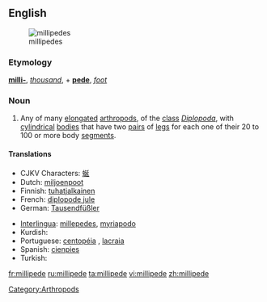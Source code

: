 {{wikipedia}}
==English==
[[Image:Millipedes.jpg|thumb|millipedes]]

===Etymology===
{{etyl|la}} '''[[milli-]]''', ''[[thousand]]'', + '''[[pede]]''', ''[[foot]]''

===Noun===
{{en-noun}}

# Any of many [[elongated]] [[arthropod]]s, of the [[class]] ''[[Diplopoda]]'', with [[cylindrical]] [[bodies]] that have two [[pair]]s of [[leg]]s for each one of their 20 to 100 or more body [[segment]]s.

====Translations====
{{top}}
* CJKV Characters: [[蜒]]
* Dutch: [[miljoenpoot]] {{m}}
* Finnish: [[tuhatjalkainen]]
* French: [[diplopode jule]] {{m}}
* German: [[Tausendfüßler]] {{m}}
{{mid}}
* [[Interlingua]]: [[millepedes]], [[myriapodo]]
* Kurdish: {{KUchar|[[هه‌زارپێ]]}}
* Portuguese: [[centopéia]] {{f}}, [[lacraia]] {{f}}
* Spanish: [[cienpies]] {{m}}
* Turkish: {{t+|tr|kırkayak}}
{{bottom}}

[[Category:Arthropods]]

[[fr:millipede]]
[[ru:millipede]]
[[ta:millipede]]
[[vi:millipede]]
[[zh:millipede]]